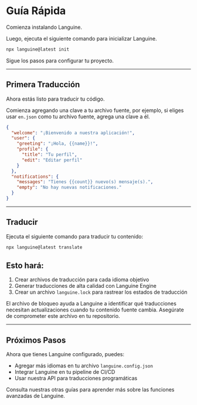 # Guía Rápida

Comienza instalando Languine.

Luego, ejecuta el siguiente comando para inicializar Languine.

```bash title="Terminal"
npx languine@latest init
```

Sigue los pasos para configurar tu proyecto.

---

## Primera Traducción

Ahora estás listo para traducir tu código.

Comienza agregando una clave a tu archivo fuente, por ejemplo, si eliges usar `en.json` como tu archivo fuente, agrega una clave a él.

```json title="src/locales/en.json"
{
  "welcome": "¡Bienvenido a nuestra aplicación!",
  "user": {
    "greeting": "¡Hola, {{name}}!",
    "profile": {
      "title": "Tu perfil",
      "edit": "Editar perfil"
    }
  },
  "notifications": {
    "messages": "Tienes {{count}} nuevo(s) mensaje(s).",
    "empty": "No hay nuevas notificaciones."
  }
}

```

---

## Traducir

Ejecuta el siguiente comando para traducir tu contenido:

```bash title="Terminal"
npx languine@latest translate
```

## Esto hará:
1. Crear archivos de traducción para cada idioma objetivo
2. Generar traducciones de alta calidad con Languine Engine
3. Crear un archivo `languine.lock` para rastrear los estados de traducción

El archivo de bloqueo ayuda a Languine a identificar qué traducciones necesitan actualizaciones cuando tu contenido fuente cambia. Asegúrate de comprometer este archivo en tu repositorio.

---

## Próximos Pasos

Ahora que tienes Languine configurado, puedes:
- Agregar más idiomas en tu archivo `languine.config.json`
- Integrar Languine en tu pipeline de CI/CD
- Usar nuestra API para traducciones programáticas

Consulta nuestras otras guías para aprender más sobre las funciones avanzadas de Languine.